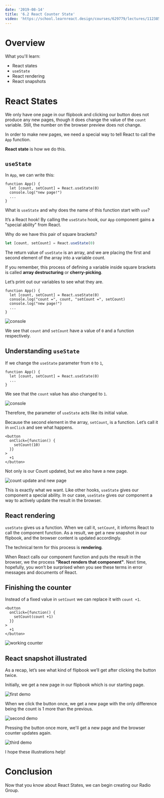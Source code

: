 ```yaml
---
date: '2019-08-14'
title: '6.2 React Counter State'
video: 'https://school.learnreact.design/courses/629779/lectures/11238540'
---
```



# Overview

What you'll learn:

- React states
- `useState`
- React rendering
- React snapshots

<CourseVideoLink to={props.pageContext.frontmatter.video} />

# React States

We only have one page in our flipbook and clicking our button does not produce any new pages, though it does change the value of the `count` variable. Still, the number on the browser preview does not change.

In order to make new pages, we need a special way to tell React to call the `App` function.

**React state** is how we do this.

## `useState`

In `App`, we can write this:

```jsx{2}
function App() {
  let [count, setCount] = React.useState(0)
  console.log("new page!")
  ...
}
```

What is `useState` and why does the name of this function start with `use`?

It’s a React hook! By calling the `useState` hook, our `App` component gains a "special ability" from React.

Why do we have this pair of square brackets?

```jsx
let [count, setCount] = React.useState(0)
```

The return value of `useState` is an array, and we are placing the first and second element of the array into a variable count.

If you remember, this process of defining a variable inside square brackets is called **array destructuring** or **cherry-picking**.

Let’s print out our variables to see what they are.

```jsx{3}
function App() {
  let [count, setCount] = React.useState(0)
  console.log("count =", count, "setCount =", setCount)
  console.log("new page!")
  ...
}
```

![console](./console.png)

We see that `count` and `setCount` have a value of `0` and a function respectively.

## Understanding `useState`

If we change the `useState` parameter from `0` to `1`,

```jsx{2}
function App() {
  let [count, setCount] = React.useState(0)
  ...
}
```

We see that the `count` value has also changed to `1`.

![console](./console1.png)

Therefore, the parameter of `useState` acts like its initial value.

Because the second element in the array, `setCount`, is a function. Let’s call it in `onClick` and see what happens.

```jsx{3}
<button
  onClick={function() {
    setCount(10)
  }}
>
  +1
</button>
```

Not only is our Count updated, but we also have a new page.

![count update and new page](./setcount.gif)

This is exactly what we want. Like other hooks, `useState` gives our component a special ability. In our case, `useState` gives our component a way to actively update the result in the browser.

## React rendering

`useState` gives us a function. When we call it, `setCount`, it informs React to call the component function. As a result, we get a new snapshot in our flipbook, and the browser content is updated accordingly.

The technical term for this process is **rendering**.

When React calls our component function and puts the result in the browser, we the process **"React renders that component"**. Next time, hopefully, you won’t be surprised when you see these terms in error messages and documents of React.

## Finishing the counter

Instead of a fixed value in `setCount` we can replace it with `count +1`.

```jsx{3}
<button
  onClick={function() {
    setCount(count +1)
  }}
>
  +1
</button>
```

![working counter](./workingcount.gif)

## React snapshot illustrated

As a recap, let’s see what kind of flipbook we’ll get after clicking the button twice.

Initially, we get a new page in our flipbook which is our starting page.

![first demo](./firstdemo.gif)

When we click the button once, we get a new page with the only difference being the count is 1 more than the previous.

![second demo](./seconddemo.gif)

Pressing the button once more, we'll get a new page and the browser counter updates again.

![third demo](./thirddemo.gif)

I hope these illustrations help!

# Conclusion

Now that you know about React States, we can begin creating our Radio Group.
